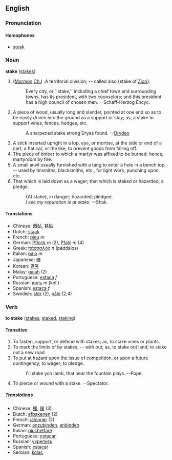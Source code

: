 ==English==
===Pronunciation===
====Homophones====
*[[steak]]

=== Noun ===
'''stake''' ([[stakes]])

#([[w:Mormon|Mormon]] [[Ch.]]) .A territorial division; -- called also {stake of [[w:Zion|Zion]]}.
#: Every city, or ``stake,'' including a chief town and surrounding towns, has its president, with two counselors; and this president has a high council of chosen men.    --Schaff-Herzog  Encyc.
# A piece of wood, usually long and slender, pointed at one end so as to be easily driven into the ground as a support or stay; as, a stake to support vines, fences, hedges,  etc.
#: A sharpened stake strong Dryas found. --[[w:Dryden.|Dryden]]
# A stick inserted upright in a lop, eye, or mortise, at the side or end of a cart, a flat car, or the like, to prevent goods from falling off.
# The piece of timber to which a martyr was affixed to be burned; hence, martyrdom by fire.
# A small anvil usually furnished with a tang to enter a hole in a bench top, -- used by tinsmiths, blacksmiths,  etc., for light work, punching upon, etc.
# That which is laid down as a wager; that which is staked or hazarded; a pledge.
#:{At stake}, in danger; hazarded; pledged.
#:''I see my reputation is at stake.'' --Shak.

====Translations====
*Chinese: [[鐵砧]], [[铁砧]]
*Dutch: [[staak]]
*French: [[pieu]] ''m''
*German: [[Pflock]] ''m'' (2), [[Pfahl]] ''m'' (4)
*Greek: [[πάσσαλος]] ''n'' (páddalos)
*Italian: [[palo]] ''m''
*Japanese: [[棒]]
*Korean: [[말뚝]]
*Malay: [[galah]] (2)
*Portuguese: [[estaca]] ''f''
*Russian: [[коль]] ''m'' (kol')
*Spanish: [[estaca]] ''f''
*Swedish: [[stör]] (2), [[påle]] (2,4)

===Verb===
'''to stake''' ([[stakes]], [[staked]], [[staking]])

====Transitive====
# To fasten, support, or defend with stakes; as, to stake vines or plants.
# To mark the limits of by stakes; -- with out; as, to stake out land; to stake out a new road.
# To put at hazard upon the issue of competition, or upon a future contingency; to wager; to pledge.
#: I'll stake yon lamb, that near the fountain plays.  --Pope.
# To pierce or wound with a stake. --Spectator.

=====Translations=====
*Chinese: [[賭]], [[赌]] (3)
*Dutch: [[afbakenen]] (2)
*French: [[jalonner]] (2)
*German: [[anzubinden]], [[anbinden]]
*Italian: [[picchettare]]
*Portuguese: [[estacar]]
*Russian: [[укрепить]]
*Spanish: [[estacar]]
*Serbian: [[kolac]]
